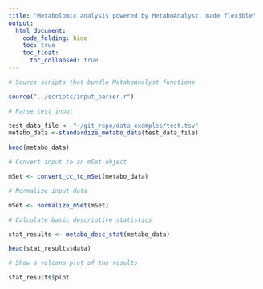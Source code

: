 ```yaml
---
title: "Metabolomic analysis powered by MetaboAnalyst, made flexible"
output: 
  html_document:
    code_folding: hide
    toc: true
    toc_float:
      toc_collapsed: true
---
```


```r
# Source scripts that bundle MetaboAnalyst functions

source("../scripts/input_parser.r")
```

```r
# Parse test input

test_data_file <- "~/git_repo/data_examples/test.tsv"
metabo_data <-standardize_metabo_data(test_data_file)

head(metabo_data)
```

```r
# Convert input to an mSet object

mSet <- convert_cc_to_mSet(metabo_data)
```

```r
# Normalize input data

mSet <- normalize_mSet(mSet)
```


```r
# Calculate basic descriptive statistics

stat_results <- metabo_desc_stat(metabo_data)

head(stat_results$data)
```

```r
# Show a volcano plot of the results

stat_results$plot
```